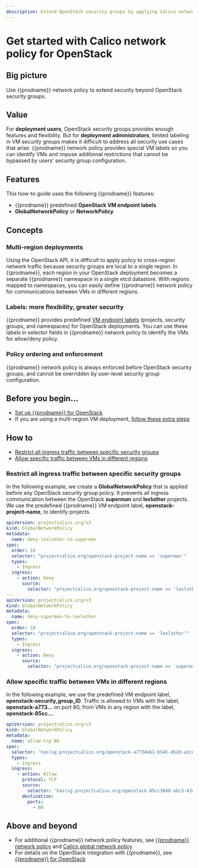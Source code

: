 ```yaml
---
description: Extend OpenStack security groups by applying Calico network policy and using labels to identify VMs within network policy rules.
---
```


# Get started with Calico network policy for OpenStack

## Big picture

Use {{prodname}} network policy to extend security beyond OpenStack security groups.

## Value

For **deployment users**, OpenStack security groups provides enough features and flexibility. But for **deployment administrators**, limited labeling in VM security groups makes it difficult to address all security use cases that arise. {{prodname}} network policy provides special VM labels so you can identify VMs and impose additional restrictions that cannot be bypassed by users’ security group configuration.

## Features

This how-to guide uses the following {{prodname}} features:

- {{prodname}} predefined **OpenStack VM endpoint labels**
- **GlobalNetworkPolicy** or **NetworkPolicy**

## Concepts

### Multi-region deployments

Using the OpenStack API, it is difficult to apply policy to cross-region network traffic because security groups are local to a single region. In {{prodname}}, each region in your OpenStack deployment becomes a separate {{prodname}} namespace in a single etcd datastore. With regions mapped to namespaces, you can easily define {{prodname}} network policy for communications between VMs in different regions.

### Labels: more flexibility, greater security

{{prodname}} provides predefined [VM endpoint labels](../../../networking/openstack/labels.mdx) (projects, security groups, and namespaces) for OpenStack deployments. You can use these labels in selector fields in {{prodname}} network policy to identify the VMs for allow/deny policy.

### Policy ordering and enforcement

{{prodname}} network policy is always enforced before OpenStack security groups, and cannot be overridden by user-level security group configuration.

## Before you begin...

- [Set up {{prodname}} for OpenStack](../../../networking/openstack/dev-machine-setup.mdx)
- If you are using a multi-region VM deployment, [follow these extra steps](../../../networking/openstack/multiple-regions.mdx)

## How to

- [Restrict all ingress traffic between specific security groups](#restrict-all-ingress-traffic-between-specific-security-groups)
- [Allow specific traffic between VMs in different regions](#allow-specific-traffic-between-vms-in-different-regions)

### Restrict all ingress traffic between specific security groups

In the following example, we create a **GlobalNetworkPolicy** that is applied before any OpenStack security group policy. It prevents all ingress communication between the OpenStack **superman** and **lexluthor** projects. We use the predefined {{prodname}} VM endpoint label, **openstack-project-name**, to identify projects.

```yaml
apiVersion: projectcalico.org/v3
kind: GlobalNetworkPolicy
metadata:
  name: deny-lexluthor-to-superman
spec:
  order: 10
  selector: "projectcalico.org/openstack-project-name == 'superman'"
  types:
    - Ingress
  ingress:
    - action: Deny
      source:
        selector: "projectcalico.org/openstack-project-name == 'lexluthor'"
---
apiVersion: projectcalico.org/v3
kind: GlobalNetworkPolicy
metadata:
  name: deny-superman-to-lexluthor
spec:
  order: 10
  selector: "projectcalico.org/openstack-project-name == 'lexluthor'"
  types:
    - Ingress
  ingress:
    - action: Deny
      source:
        selector: "projectcalico.org/openstack-project-name == 'superman'"
```

### Allow specific traffic between VMs in different regions

In the following example, we use the predefined VM endpoint label, **openstack-security_group_ID**. Traffic is allowed to VMs with the label, **openstack-a773…** on port 80, from VMs in any region with the label, **openstack-85cc…**.

```yaml
apiVersion: projectcalico.org/v3
kind: GlobalNetworkPolicy
metadata:
  name: allow-tcp-80
spec:
  selector: 'has(sg.projectcalico.org/openstack-a7734e61-b545-452d-a3cd-0189cbd9747a)'
  types:
    - Ingress
  ingress:
    - action: Allow
      protocol: TCP
      source:
        selector: 'has(sg.projectcalico.org/openstack-85cc3048-abc3-43cc-89b3-377341426ac5)'
      destination:
        ports:
          - 80
```

## Above and beyond

- For additional {{prodname}} network policy features, see [{{prodname}} network policy](../../../reference/resources/networkpolicy.mdx) and [Calico global network policy](../../../reference/resources/globalnetworkpolicy.mdx)
- For details on the OpenStack integration with {{prodname}}, see [{{prodname}} for OpenStack](../../../networking/openstack/dev-machine-setup.mdx)
